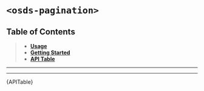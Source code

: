 

<Meta title="UI Components/Pagination [molecule]/Web Component" />

# `<osds-pagination>`

## Table of Contents

> - **[Usage](#usage)**
> - **[Getting Started](#getting-started)**
> - **[API Table](#api-table)**

<hr />
<Usage />
<hr />
<div id="api-table">
  <Description>{APITable}</Description>
</div>
